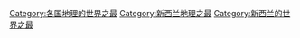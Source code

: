 [[Category:各国地理的世界之最|Category:各国地理的世界之最]]
[[Category:新西兰地理之最|Category:新西兰地理之最]]
[[Category:新西兰的世界之最|Category:新西兰的世界之最]]
